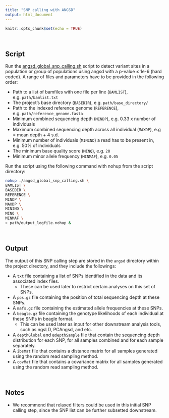 ```yaml
---
title: "SNP calling with ANGSD"
output: html_document
---
```


```r
knitr::opts_chunk$set(echo = TRUE)
```

<br> 

## Script

Run the [angsd_global_snp_calling.sh](https://github.com/therkildsen-lab/genomic-data-analysis/blob/master/scripts/angsd_global_snp_calling.sh) script to detect variant sites in a population or group of populations using angsd with a p-value ≤ 1e-6 (hard coded). A range of files and parameters have to be provided in the following order:

+ Path to a list of bamfiles with one file per line (`BAMLIST`), e.g. `path/bamlist.txt`
+ The project's base directory (`BASEDIR`), e.g. `path/base_directory/`
+ Path to the indexed reference genome (`REFERENCE`), e.g. `path/reference_genome.fasta`
+ Minimum combined sequencing depth (`MINDP`), e.g. 0.33 x number of individuals
+ Maximum combined sequencing depth across all individual (`MAXDP`), e.g = mean depth + 4 s.d.
+ Minimum number of individuals (`MININD`) a read has to be present in, e.g. 50% of individuals
+ The minimum base quality score (`MINQ`), e.g. `20`
+ Minimum minor allele frequency (`MINMAF`), e.g. `0.05`

Run the script using the following command with nohup from the script directory:

``` bash
nohup ./angsd_global_snp_calling.sh \
BAMLIST \
BASEDIR \
REFERENCE \
MINDP \
MAXDP \
MININD \
MINQ \
MINMAF \
> path/output_logfile.nohup &
```

<br> 

## Output

The output of this SNP calling step are stored in the `angsd` directory within the project directory, and they include the followings:

+ A `txt` file containing a list of SNPs identified in the data and its associated index files.
    + These can be used later to restrict certain analyses on this set of SNPs.
+ A `pos.gz` file containing the position of total sequencing depth at these SNPs.
+ A `mafs.gz` file containing the estimated allele frequencies at these SNPs.
+ A `beagle.gz` file containing the genotype likelihoods of each individual at these SNPs in beagle format.
    + This can be used later as input for other downstream analysis tools, such as ngsLD, PCAngsd, and etc. 
+ A `depthGlobal` and a`depthSample` file that contain the sequencing depth distribution for each SNP, for all samples combined and for each sample separately. 
+ A `ibsMat` file that contains a distance matrix for all samples generated using the random read sampling method.
+ A `covMat` file that contains a covariance matrix for all samples generated using the random read sampling method.

<br> 

## Notes

+ We recommend that relaxed filters could be used in this initial SNP calling step, since the SNP list can be further subsetted downstream.
